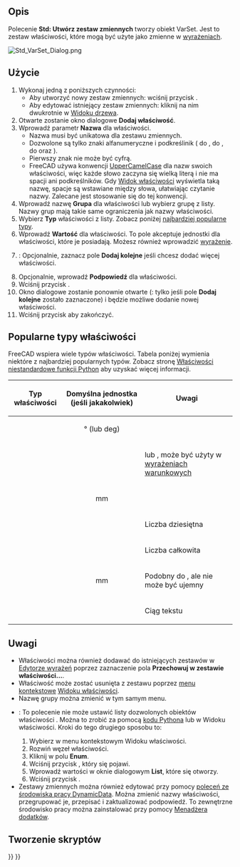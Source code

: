 <languages/>

{{Docnav/pl
|[[Std_LinkImportAll/pl|Importuj wszystkie łącza]]
|[[Std_Expressions/pl|Wyrażenia]]
|[[Std_Base/pl|Narzędzia podstawowe]]
|IconL=Std_LinkImportAll.svg
|IconR=
|IconC=Freecad.svg
}}

{{GuiCommand/pl
|Name=Std VarSet
|Name/pl=Std: Utwórz zestaw zmiennych
|Workbenches=Wszystkie
|Version=1.0
|SeeAlso=[[Spreadsheet_Workbench/pl|środowisko pracy Arkusz Kalkulacyjny]], [[DynamicData_Workbench/pl|środowisko pracy DynamicData]]
}}

<span id="Description"></span>
==Opis==

Polecenie '''Std: Utwórz zestaw zmiennych''' tworzy obiekt VarSet. Jest to zestaw właściwości, które mogą być użyte jako zmienne w [[Expressions/pl|wyrażeniach]].

[[Image:Std_VarSet_Dialog.png]]
{{Caption|Okno dialogowe dodawania zestawu zmiennych}}

<span id="Usage"></span>
==Użycie==

# Wykonaj jedną z poniższych czynności:
#* Aby utworzyć nowy zestaw zmiennych: wciśnij przycisk {{Button|[[Image:Std_VarSet.svg|16px]] [[Std_VarSet/pl|Zestaw zmiennych]]}}.
#* Aby edytować istniejący zestaw zmiennych: kliknij na nim dwukrotnie w [[Tree_View/pl|Widoku drzewa]].
# Otwarte zostanie okno dialogowe '''Dodaj właściwość'''.
# Wprowadź parametr '''Nazwa''' dla właściwości.
#* Nazwa musi być unikatowa dla zestawu zmiennych.
#* Dozwolone są tylko znaki alfanumeryczne i podkreślinik ({{incode|A}} do {{incode|Z}}, {{incode|a}} do {{incode|z}}, {{incode|0}} do {{incode|9}} oraz {{incode|_}}).
#* Pierwszy znak nie może być cyfrą.
#* FreeCAD używa konwencji [https://pl.wikipedia.org/wiki/CamelCase UpperCamelCase] dla nazw swoich właściwości, więc każde słowo zaczyna się wielką literą i nie ma spacji ani podkreślników. Gdy [[Property_View/pl|Widok właściwości]] wyświetla taką nazwę, spacje są wstawiane między słowa, ułatwiając czytanie nazwy. Zalecane jest stosowanie się do tej konwencji.
# Wprowadź nazwę '''Grupa''' dla właściwości lub wybierz grupę z listy. Nazwy grup mają takie same ograniczenia jak nazwy właściwości.
# Wybierz '''Typ''' właściwości z listy. Zobacz poniżej [[#Popularne_typy_właściwości| najbardziej popularne typy]].
# Wprowadź '''Wartość''' dla właściwości. To pole akceptuje jednostki dla właściwości, które je posiadają. Możesz również wprowadzić [[Expressions/pl|wyrażenie]].
# {{VersionMinus/pl|1.0}}: Opcjonalnie, zaznacz pole '''Dodaj kolejne''' jeśli chcesz dodać więcej właściwości.
# Opcjonalnie, wprowadź '''Podpowiedź''' dla właściwości.
# Wciśnij przycisk {{Button|OK}}.
# Okno dialogowe zostanie ponownie otwarte ({{VersionMinus/pl|1.0}}: tylko jeśli pole '''Dodaj kolejne''' zostało zaznaczone) i będzie możliwe dodanie nowej właściwości.
# Wciśnij przycisk {{Button|Anuluj}} aby zakończyć.

<span id="Common_property_types"></span>
== Popularne typy właściwości ==

FreeCAD wspiera wiele typów właściwości. Tabela poniżej wymienia niektóre z najbardziej popularnych typów. Zobacz stronę [[FeaturePython_Custom_Properties/pl|Właściwości niestandardowe funkcji Python]] aby uzyskać więcej informacji.

{| class="wikitable"
|-
! Typ właściwości !! Domyślna jednostka (jeśli jakakolwiek) !! Uwagi
|-
| {{Incode|App::PropertyAngle}} || style="text-align:center;" | ° (lub deg) ||
|-
| {{Incode|App::PropertyBool}} ||  || {{TRUE/pl}} lub {{FALSE/pl}}, może być użyty w [[Expressions/pl#Wyrażenia_warunkowe|wyrażeniach warunkowych]]
|-
| {{Incode|App::PropertyDistance}} || style="text-align:center;" | mm ||
|-
| {{Incode|App::PropertyFloat}} ||  || Liczba dziesiętna
|-
| {{Incode|App::PropertyInteger}} ||  || Liczba całkowita
|-
| {{Incode|App::PropertyLength}} || style="text-align:center;" | mm || Podobny do {{Incode|App::PropertyDistance}}, ale nie może być ujemny
|-
| {{Incode|App::PropertyString}} ||  || Ciąg tekstu
|}

<span id="Notes"></span>
==Uwagi==

* Właściwości można również dodawać do istniejących zestawów w [[Expressions/pl|Edytorze wyrażeń]] poprzez zaznaczenie pola '''Przechowuj w zestawie właściwości…'''.
* Właściwość może zostać usunięta z zestawu poprzez [[Property_View/pl#Menu_kontekstowe|menu kontekstowe]] [[Property_View/pl|Widoku właściwości]].
* Nazwę grupy można zmienić w tym samym menu.
* {{VersionMinus/pl|1.0}}: To polecenie nie może ustawić listy dozwolonych obiektów właściwości {{Incode|App::PropertyEnumeration}}. Można to zrobić za pomocą [[FeaturePython_Custom_Properties/pl#App::PropertyEnumeration|kodu Pythona]] lub w Widoku właściwości. Kroki do tego drugiego sposobu to:
*# Wybierz {{MenuCommand|Pokaż ukryte}} w menu kontekstowym Widoku właściwości.
*# Rozwiń węzeł właściwości.
*# Kliknij w polu '''Enum'''.
*# Wciśnij przycisk {{Button|…}}, który się pojawi.
*# Wprowadź wartości w oknie dialogowym '''List''', które się otworzy.
*# Wciśnij przycisk {{Button|OK}}.
* Zestawy zmiennych można również edytować przy pomocy [https://github.com/mwganson/DynamicData/blob/master/README.md poleceń ze środowiska pracy DynamicData]. Można zmienić nazwy właściwości, przegrupować je, przepisać i zaktualizować podpowiedź. To zewnętrzne środowisko pracy można zainstalować przy pomocy [[Std_AddonMgr/pl|Menadżera dodatków]].

<span id="Scripting"></span>
==Tworzenie skryptów==

{{Code|code=
import FreeCAD as App

doc = App.ActiveDocument

var_set = doc.addObject("App::VarSet", "VarSetName")
var_set.addProperty("App::PropertyInteger", "MyNumber")  # Property is added to the Base group.
var_set.MyNumber = 123
var_set.addProperty("App::PropertyString", "MyText", group="SomeGroup", doc="Some tooltip information")
var_set.MyText = "Abc"

doc.recompute()
}}


{{Docnav/pl
|[[Std_LinkImportAll/pl|Importuj wszystkie łącza]]
|[[Std_Expressions/pl|Wyrażenia]]
|[[Std_Base/pl|Narzędzia podstawowe]]
|IconL=Std_LinkImportAll.svg
|IconR=
|IconC=Freecad.svg
}}

{{Std_Base_navi{{#translation:}}}}
{{Userdocnavi{{#translation:}}}}